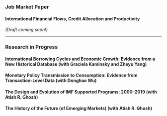 ### Job Market Paper

#### International Financial Flows, Credit Allocation and Productivity
*(Draft coming soon!)*

---

### Research in Progress

#### International Borrowing Cycles and Economic Growth: Evidence from a New Historical Database (with Graciela Kaminsky and Zheyu Yang)

#### Monetary Policy Transmission to Consumption: Evidence from Transaction-Level Data (with Donghao Wu)

#### The Design and Evolution of IMF Supported Programs: 2000–2019 (with Atish R. Ghosh)

#### The History of the Future (of Emerging Markets) (with Atish R. Ghosh)
